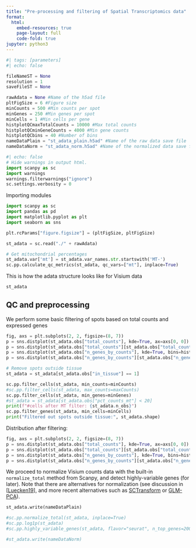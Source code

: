 ```yaml
---
title: "Pre-processing and filtering of Spatial Transcriptomics data"
format:
  html:
    embed-resources: true
    page-layout: full
    code-fold: true
jupyter: python3
---
```


```python
#| tags: [parameters]
#| echo: false

fileNameST = None
resolution = 1
saveFileST = None

rawAdata = None #Name of the h5ad file
pltFigSize = 6 #Figure size
minCounts = 500 #Min counts per spot
minGenes = 250 #Min genes per spot
minCells = 1 #Min cells per gene
histplotQCmaxTotalCounts = 10000 #Max total counts
histplotQCminGeneCounts = 4000 #Min gene counts
histplotQCbins = 40 #Number of bins
nameDataPlain = "st_adata_plain.h5ad" #Name of the raw data save file
nameDataNorm = "st_adata_norm.h5ad" #Name of the normalized data save file
```

```python
#| echo: false
# Hide warnings in output html.
import scanpy as sc
import warnings
warnings.filterwarnings("ignore")
sc.settings.verbosity = 0
```

Importing modules
```python
import scanpy as sc
import pandas as pd
import matplotlib.pyplot as plt
import seaborn as sns

plt.rcParams["figure.figsize"] = (pltFigSize, pltFigSize)
```

```python
st_adata = sc.read("./" + rawAdata)

# Get mitochondrial percentages
st_adata.var['mt'] = st_adata.var_names.str.startswith('MT-')
sc.pp.calculate_qc_metrics(st_adata, qc_vars=["mt"], inplace=True)
```

This is how the adata structure looks like for Visium data

```python
st_adata
```

## QC and preprocessing

We perform some basic filtering of spots based on total counts and expressed genes

```python
fig, axs = plt.subplots(2, 2, figsize=(8, 7))
p = sns.distplot(st_adata.obs["total_counts"], kde=True, ax=axs[0, 0])
p = sns.distplot(st_adata.obs["total_counts"][st_adata.obs["total_counts"] < histplotQCmaxTotalCounts], kde=True, bins=histplotQCbins, ax=axs[0, 1])
p = sns.distplot(st_adata.obs["n_genes_by_counts"], kde=True, bins=histplotQCbins, ax=axs[1, 0])
p = sns.distplot(st_adata.obs["n_genes_by_counts"][st_adata.obs["n_genes_by_counts"] < histplotQCminGeneCounts], kde=True, bins=histplotQCbins, ax=axs[1, 1])
```

```python
# Remove spots outside tissue
st_adata = st_adata[st_adata.obs["in_tissue"] == 1]

sc.pp.filter_cells(st_adata, min_counts=minCounts)
#sc.pp.filter_cells(st_adata, max_counts=maxCounts)
sc.pp.filter_cells(st_adata, min_genes=minGenes)
#st_adata = st_adata[st_adata.obs["pct_counts_mt"] < 20]
print(f"#cells after MT filter: {st_adata.n_obs}")
sc.pp.filter_genes(st_adata, min_cells=minCells)
print("Filtered out spots outside tissue:", st_adata.shape)
```

Distribution after filtering:
```python
fig, axs = plt.subplots(2, 2, figsize=(8, 7))
p = sns.distplot(st_adata.obs["total_counts"], kde=True, ax=axs[0, 0])
p = sns.distplot(st_adata.obs["total_counts"][st_adata.obs["total_counts"] < histplotQCmaxTotalCounts], kde=True, bins=histplotQCbins, ax=axs[0, 1])
p = sns.distplot(st_adata.obs["n_genes_by_counts"], kde=True, bins=histplotQCbins, ax=axs[1, 0])
p = sns.distplot(st_adata.obs["n_genes_by_counts"][st_adata.obs["n_genes_by_counts"] < histplotQCminGeneCounts], kde=True, bins=histplotQCbins, ax=axs[1, 1])
```

We proceed to normalize Visium counts data with the built-in `normalize_total` method from Scanpy, and detect highly-variable genes (for later). Note that there are alternatives for normalization (see discussion in [[Luecken19](https://www.embopress.org/doi/full/10.15252/msb.20188746)], and more recent alternatives such as [SCTransform](https://genomebiology.biomedcentral.com/articles/10.1186/s13059-019-1874-1) or [GLM-PCA](https://genomebiology.biomedcentral.com/articles/10.1186/s13059-019-1861-6)).

```python
st_adata.write(nameDataPlain)
```

```python
#sc.pp.normalize_total(st_adata, inplace=True)
#sc.pp.log1p(st_adata)
#sc.pp.highly_variable_genes(st_adata, flavor="seurat", n_top_genes=2000)
```

```python
#st_adata.write(nameDataNorm)
```
